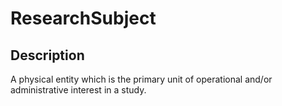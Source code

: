 # ResearchSubject
 ## Description 
 A physical entity which is the primary unit of operational and/or administrative interest in a study.